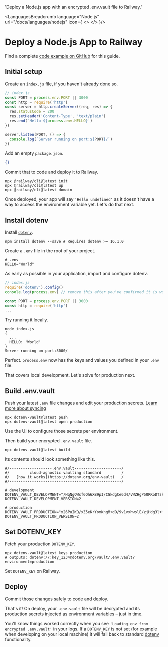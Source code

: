 
  'Deploy a Node.js app with an encrypted .env.vault file to Railway.'

<LanguagesBreadcrumb language="Node.js" url="/docs/languages/nodejs" icon={
  <>
    <NodeIcon className="h-9 w-9 text-[#339933]"/>
    <RailwayIcon className="h-9 w-9 text-[#0B0D0E] dark:invert"/>
  </>
}/>
# Deploy a Node.js App to Railway
<GuideHeading lead={description} />

<Note>
  Find a complete <a href="https://github.com/dotenv-org/examples/tree/master/nodejs/railway">code example on GitHub</a> for this guide.
</Note>

## Initial setup

Create an `index.js` file, if you haven't already done so.

```js {{ title: 'index.js' }}
// index.js
const PORT = process.env.PORT || 3000
const http = require('http')
const server = http.createServer((req, res) => {
  res.statusCode = 200
  res.setHeader('Content-Type', 'text/plain')
  res.end(`Hello ${process.env.HELLO}`)
})

server.listen(PORT, () => {
  console.log(`Server running on port:${PORT}/`)
})
```

Add an empty `package.json`.

```json {{ title: 'package.json'}}
{}
```

Commit that to code and deploy it to Railway.

```shell {{ title: 'cli' }}
npx @railway/cli@latest init
npx @railway/cli@latest up
npx @railway/cli@latest domain
```

<ScreenshotBrowser url='/assets/img/docs/hello-undefined.png' />

Once deployed, your app will say `'Hello undefined'` as it doesn't have a way to access the environment variable yet. Let's do that next.

## Install dotenv

Install [`dotenv`](https://github.com/motdotla/dotenv).

```shell {{ title: 'cli' }}
npm install dotenv --save # Requires dotenv >= 16.1.0
```

Create a `.env` file in the root of your project.

```shell {{ title: '.env' }}
# .env
HELLO="World"
```

As early as possible in your application, import and configure dotenv.

```js {{ title: 'index.js' }}
// index.js
require('dotenv').config()
console.log(process.env) // remove this after you've confirmed it is working

const PORT = process.env.PORT || 3000
const http = require('http')
...
```

Try running it locally.

```shell {{ title: 'cli' }}
node index.js
{
  ...
  HELLO: 'World'
}
Server running on port:3000/
```

Perfect. `process.env` now has the keys and values you defined in your `.env` file.

That covers local development. Let's solve for production next.

## Build .env.vault

Push your latest `.env` file changes and edit your production secrets. [Learn more about syncing](/docs/tutorials/sync)

```shell {{ title: 'cli' }}
npx dotenv-vault@latest push
npx dotenv-vault@latest open production
```

Use the UI to configure those secrets per environment.

<ScreenshotBrowser url="/assets/img/docs/edit-production-value.gif" www="www.dotenv.org" />

Then build your encrypted `.env.vault` file.

```shell {{ title: 'cli' }}
npx dotenv-vault@latest build
```

Its contents should look something like this.

```shell {{ title: '.env.vault' }}
#/-------------------.env.vault---------------------/
#/         cloud-agnostic vaulting standard         /
#/   [how it works](https://dotenv.org/env-vault)   /
#/--------------------------------------------------/

# development
DOTENV_VAULT_DEVELOPMENT="/HqNgQWsf6Oh6XB9pI/CGkdgCe6d4/vWZHgP50RRoDTzkzPQk/xOaQs="
DOTENV_VAULT_DEVELOPMENT_VERSION=2

# production
DOTENV_VAULT_PRODUCTION="x26PuIKQ/xZ5eKrYomKngM+dO/9v1vxhwslE/zjHdg3l+H6q6PheB5GVDVIbZg=="
DOTENV_VAULT_PRODUCTION_VERSION=2
```

## Set DOTENV_KEY

Fetch your production `DOTENV_KEY`.

```shell {{ title: 'cli' }}
npx dotenv-vault@latest keys production
# outputs: dotenv://:key_1234@dotenv.org/vault/.env.vault?environment=production
```

Set `DOTENV_KEY` on Railway.

<ScreenshotBrowser url="/assets/img/cloudinary/integrations-railway-nodejs_rwo40w.gif" www="railway.com" />

## Deploy

Commit those changes safely to code and deploy.

That's it! On deploy, your `.env.vault` file will be decrypted and its production secrets injected as environment variables – just in time.

You'll know things worked correctly when you see `'Loading env from encrypted .env.vault'` in your logs. If a `DOTENV_KEY` is not set (for example when developing on your local machine) it will fall back to standard [dotenv](https://github.com/motdotla/dotenv) functionality.

<ScreenshotBrowser url="/assets/img/docs/railway-logs-vault.png" www="npx @railway/cli@latest logs" />

<WellDone />
